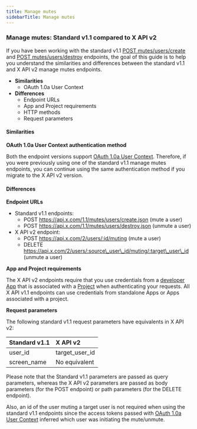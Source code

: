 ---
title: Manage mutes
sidebarTitle: Manage mutes
---


### Manage mutes: Standard v1.1 compared to X API v2

If you have been working with the standard v1.1 [POST mutes/users/create](https://developer.twitter.com/en/docs/twitter-api/v1/accounts-and-users/mute-block-report-users/api-reference/post-mutes-users-create) and [POST mutes/users/destroy](https://developer.twitter.com/en/docs/twitter-api/v1/accounts-and-users/mute-block-report-users/api-reference/post-mutes-users-destroy) endpoints, the goal of this guide is to help you understand the similarities and differences between the standard v1.1 and X API v2 manage mutes endpoints.

* **Similarities**
    * OAuth 1.0a User Context
* **Differences**
    * Endpoint URLs
    * App and Project requirements
    * HTTP methods
    * Request parameters
         

#### Similarities

**OAuth 1.0a User Context authentication method**

Both the endpoint versions support [OAuth 1.0a User Context](https://developer.twitter.com/content/developer-twitter/resources/fundamentals/authentication). Therefore, if you were previously using one of the standard v1.1 manage mutes endpoints, you can continue using the same authentication method if you migrate to the X API v2 version.

#### Differences

**Endpoint URLs**

* Standard v1.1 endpoints:
    * POST https://api.x.com/1.1/mutes/users/create.json
        (mute a user)
    * POST https://api.x.com/1.1/mutes/users/destroy.json
        (unmute a user)
* X API v2 endpoint:
    * POST https://api.x.com/2/users/:id/muting
        (mute a user)
    * DELETE https://api.x.com/2/users/:source\_user\_id/muting/:target\_user\_id
        (unmute a user) 

**App and Project requirements**

The X API v2 endpoints require that you use credentials from a [developer App](https://developer.twitter.com/en/docs/apps) that is associated with a [Project](https://developer.twitter.com/en/docs/projects) when authenticating your requests. All X API v1.1 endpoints can use credentials from standalone Apps or Apps associated with a project.


**Request parameters**

The following standard v1.1 request parameters have equivalents in X API v2:

| Standard v1.1 | X API v2 |
| :--- | :--- |
| user_id | target\_user\_id |
| screen_name | No equivalent |

Please note that the Standard v1.1 parameters are passed as query parameters, whereas the X API v2 parameters are passed as body parameters (for the POST endpoint) or path parameters (for the DELETE endpoint).

Also, an id of the user muting a target user is not required when using the standard v1.1 endpoints since the access tokens passed with [OAuth 1.0a User Context](/resources/fundamentals/authentication) inferred which user was initiating the mute/unmute. 
